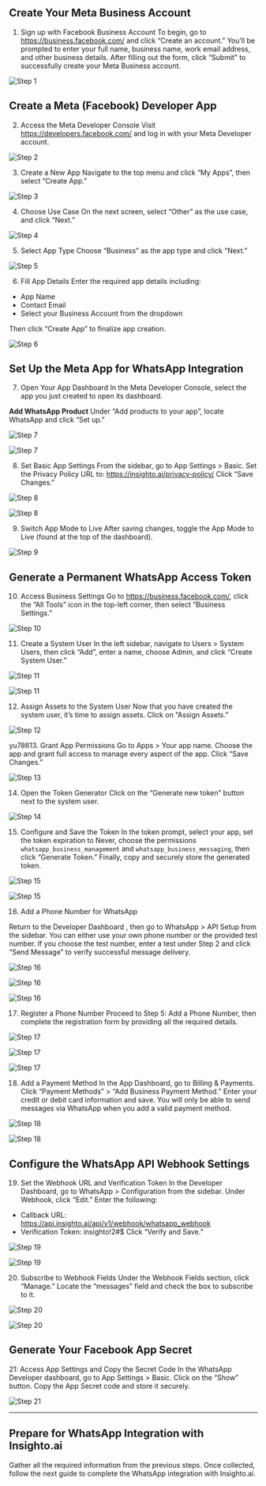 
## Create Your Meta Business Account

1. Sign up with Facebook Business Account
To begin, go to https://business.facebook.com/ and click “Create an account.” You’ll be prompted to enter your full name, business name, work email address, and other business details. After filling out the form, click “Submit” to successfully create your Meta Business account.

![Step 1](images/whatsapp/1.jpeg)

## Create a Meta (Facebook) Developer App

2. Access the Meta Developer Console
Visit https://developers.facebook.com/ and log in with your Meta Developer account.

![Step 2](images/whatsapp/2.jpeg)

3. Create a New App
Navigate to the top menu and click “My Apps”, then select “Create App.”

![Step 3](images/whatsapp/3.jpeg)

4. Choose Use Case
On the next screen, select “Other” as the use case, and click “Next.”

![Step 4](images/whatsapp/4.jpeg)

5. Select App Type
Choose “Business” as the app type and click “Next.”

![Step 5](images/whatsapp/5.jpeg)

6. Fill App Details
Enter the required app details including:
- App Name
- Contact Email
- Select your Business Account from the dropdown

Then click “Create App” to finalize app creation.

![Step 6](images/whatsapp/6.jpeg)

## Set Up the Meta App for WhatsApp Integration

7. Open Your App Dashboard
In the Meta Developer Console, select the app you just created to open its dashboard.

**Add WhatsApp Product**
Under “Add products to your app”, locate WhatsApp and click “Set up.”

![Step 7](images/whatsapp/7.jpeg)

![Step 7](images/whatsapp/7.1.jpeg)

8. Set Basic App Settings
From the sidebar, go to App Settings > Basic.
Set the Privacy Policy URL to: https://insighto.ai/privacy-policy/
Click “Save Changes.”

![Step 8](images/whatsapp/8.jpeg)

![Step 8](images/whatsapp/8.1.jpeg)

9. Switch App Mode to Live
After saving changes, toggle the App Mode to Live (found at the top of the dashboard).

![Step 9](images/whatsapp/9.jpeg)

## Generate a Permanent WhatsApp Access Token

10. Access Business Settings
Go to https://business.facebook.com/, click the “All Tools” icon in the top-left corner, then select “Business Settings.”

![Step 10](images/whatsapp/10.jpeg)

11. Create a System User
In the left sidebar, navigate to Users > System Users, then click “Add”, enter a name, choose Admin, and click “Create System User.”

![Step 11](images/whatsapp/11.jpeg)

![Step 11](images/whatsapp/11.1.jpeg)

12. Assign Assets to the System User
Now that you have created the system user, it’s time to assign assets. Click on “Assign Assets.”

![Step 12](images/whatsapp/12.jpeg)

yu78613. Grant App Permissions
Go to Apps > Your app name. Choose the app and grant full access to manage every aspect of the app. Click “Save Changes.”

![Step 13](images/whatsapp/13.jpeg)

14. Open the Token Generator
Click on the “Generate new token” button next to the system user.

![Step 14](images/whatsapp/14.jpeg)

15. Configure and Save the Token
In the token prompt, select your app, set the token expiration to Never, choose the permissions `whatsapp_business_management` and `whatsapp_business_messaging`, then click “Generate Token.” Finally, copy and securely store the generated token.

![Step 15](images/whatsapp/15.jpeg)

![Step 15](images/whatsapp/15.1.jpeg)

16. Add a Phone Number for WhatsApp

Return to the Developer Dashboard , then go to WhatsApp > API Setup from the sidebar.
You can either use your own phone number or the provided test number. 
If you choose the test number, enter a test under Step 2 and click “Send Message” to verify successful message delivery.

![Step 16](images/whatsapp/16.jpeg)

![Step 16](images/whatsapp/16.1.jpeg)

![Step 16](images/whatsapp/16.2.jpeg)

17. Register a Phone Number
Proceed to Step 5: Add a Phone Number, then complete the registration form by providing all the required details.

![Step 17](images/whatsapp/17.jpeg)

![Step 17](images/whatsapp/17.1.jpeg)

![Step 17](images/whatsapp/17.2.jpeg)
   


18. Add a Payment Method
In the App Dashboard, go to Billing & Payments.
Click “Payment Methods” > “Add Business Payment Method.”
Enter your credit or debit card information and save.
You will only be able to send messages via WhatsApp when you add a valid payment method.

![Step 18](images/whatsapp/18.jpeg)

![Step 18](images/whatsapp/18.1.jpeg)

## Configure the WhatsApp API Webhook Settings

19. Set the Webhook URL and Verification Token
In the Developer Dashboard, go to WhatsApp > Configuration from the sidebar. Under Webhook, click “Edit.”
Enter the following:
- Callback URL: https://api.insighto.ai/api/v1/webhook/whatsapp_webhook
- Verification Token: insighto!2#$
Click “Verify and Save.”

![Step 19](images/whatsapp/19.jpeg)

![Step 19](images/whatsapp/19.1.jpeg)


20. Subscribe to Webhook Fields
Under the Webhook Fields section, click “Manage.” Locate the “messages” field and check the box to subscribe to it.

![Step 20](images/whatsapp/20.jpeg)

![Step 20](images/whatsapp/20.1.jpeg)
## Generate Your Facebook App Secret

 21: Access App Settings and Copy the Secret Code
In the WhatsApp Developer dashboard, go to App Settings > Basic.
Click on the “Show” button. Copy the App Secret code and store it securely.

![Step 21](images/whatsapp/21.jpeg)

---

## Prepare for WhatsApp Integration with Insighto.ai
Gather all the required information from the previous steps. Once collected, follow the next guide to complete the WhatsApp integration with Insighto.ai.

